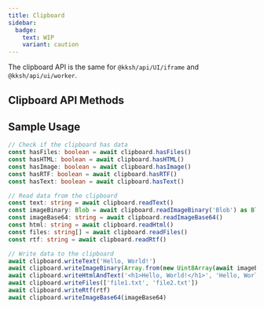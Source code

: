 ```yaml
---
title: Clipboard
sidebar:
  badge:
    text: WIP
    variant: caution
---
```



The clipboard API is the same for `@kksh/api/UI/iframe` and `@kksh/api/ui/worker`.

## Clipboard API Methods


<ClipboardAPI />


## Sample Usage

```ts
// Check if the clipboard has data
const hasFiles: boolean = await clipboard.hasFiles()
const hasHTML: boolean = await clipboard.hasHTML()
const hasImage: boolean = await clipboard.hasImage()
const hasRTF: boolean = await clipboard.hasRTF()
const hasText: boolean = await clipboard.hasText()

// Read data from the clipboard
const text: string = await clipboard.readText()
const imageBinary: Blob = await clipboard.readImageBinary('Blob') as Blob
const imageBase64: string = await clipboard.readImageBase64()
const html: string = await clipboard.readHtml()
const files: string[] = await clipboard.readFiles()
const rtf: string = await clipboard.readRtf()

// Write data to the clipboard
await clipboard.writeText('Hello, World!')
await clipboard.writeImageBinary(Array.from(new Uint8Array(await imageBinary.arrayBuffer())));
await clipboard.writeHtmlAndText('<h1>Hello, World!</h1>', 'Hello, World!')
await clipboard.writeFiles(['file1.txt', 'file2.txt'])
await clipboard.writeRtf(rtf)
await clipboard.writeImageBase64(imageBase64)
```
